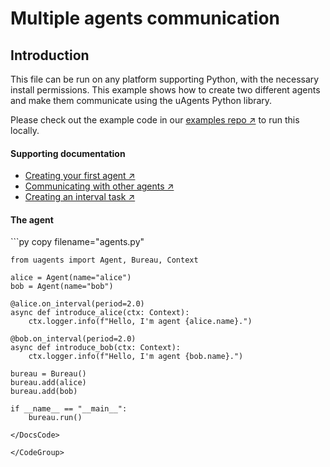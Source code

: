 
# Multiple agents communication

## Introduction

This file can be run on any platform supporting Python, with the necessary install permissions. This example shows how to create two different agents and make them communicate using the uAgents Python library.

Please check out the example code in our [examples repo ↗️](https://github.com/fetchai/uAgent-Examples/tree/main/1-uagents/docs_examples/intermediate/multiple-agents) to run this locally.

#### Supporting documentation

- [Creating your first agent ↗️](/guides/agents/create-a-uagent)
- [Communicating with other agents ↗️](/guides/agents/communicating-with-other-agents)
- [Creating an interval task ↗️](/guides/agents/interval-task)

#### The agent

<GithubCodeSegment digest="650f839f70eadf2b34c6dd966514576a">
    <CodeSegment
        path="https://github.com/fetchai/uAgent-Examples/blob/main/1-uagents/examples/intermediate/multiple-agents/agents.py"
        lineStart={1}
        lineEnd={19}
        hosted={true}
    />
</GithubCodeSegment>
<CodeGroup dynamic hasCopy isLocalHostedFile digest='650f839f70eadf2b34c6dd966514576a'>

<DocsCode local={true}>
	```py copy filename="agents.py"

	from uagents import Agent, Bureau, Context
	 
	alice = Agent(name="alice")
	bob = Agent(name="bob")
	 
	@alice.on_interval(period=2.0)
	async def introduce_alice(ctx: Context):
	    ctx.logger.info(f"Hello, I'm agent {alice.name}.")
	 
	@bob.on_interval(period=2.0)
	async def introduce_bob(ctx: Context):
	    ctx.logger.info(f"Hello, I'm agent {bob.name}.")
	 
	bureau = Bureau()
	bureau.add(alice)
	bureau.add(bob)
	 
	if __name__ == "__main__":
	    bureau.run()

```
</DocsCode>

</CodeGroup>



